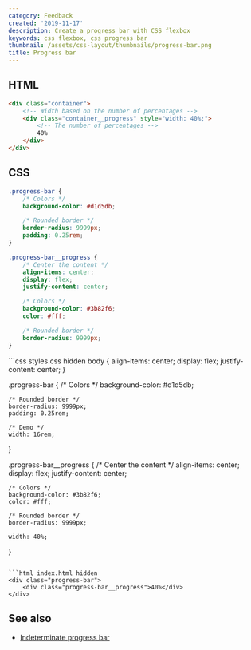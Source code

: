 ```yaml
---
category: Feedback
created: '2019-11-17'
description: Create a progress bar with CSS flexbox
keywords: css flexbox, css progress bar
thumbnail: /assets/css-layout/thumbnails/progress-bar.png
title: Progress bar
---
```


## HTML

```html
<div class="container">
    <!-- Width based on the number of percentages -->
    <div class="container__progress" style="width: 40%;">
        <!-- The number of percentages -->
        40%
    </div>
</div>
```

## CSS

```css
.progress-bar {
    /* Colors */
    background-color: #d1d5db;

    /* Rounded border */
    border-radius: 9999px;
    padding: 0.25rem;
}

.progress-bar__progress {
    /* Center the content */
    align-items: center;
    display: flex;
    justify-content: center;

    /* Colors */
    background-color: #3b82f6;
    color: #fff;

    /* Rounded border */
    border-radius: 9999px;
}
```

<Playground>
```css styles.css hidden
body {
    align-items: center;
    display: flex;
    justify-content: center;
}

.progress-bar {
    /* Colors */
    background-color: #d1d5db;

    /* Rounded border */
    border-radius: 9999px;
    padding: 0.25rem;

    /* Demo */
    width: 16rem;
}

.progress-bar__progress {
    /* Center the content */
    align-items: center;
    display: flex;
    justify-content: center;

    /* Colors */
    background-color: #3b82f6;
    color: #fff;

    /* Rounded border */
    border-radius: 9999px;

    width: 40%;
}
```

```html index.html hidden
<div class="progress-bar">
    <div class="progress-bar__progress">40%</div>
</div>
```
</Playground>

## See also

-   [Indeterminate progress bar](https://phuoc.ng/collection/css-layout/indeterminate-progress-bar)
